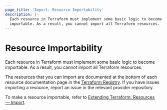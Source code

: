 ```yaml
---
page_title: 'Import: Resource Importability'
description: |-
  Each resource in Terraform must implement some basic logic to become
  importable. As a result, you cannot import all Terraform resources.
---
```


# Resource Importability

Each resource in Terraform must implement some basic logic to become
importable. As a result, you cannot import all Terraform resources.

The resources that you can import are documented at the bottom of
each resource documentation page in the [Terraform Registry](https://registry.terraform.io/). If you have issues importing a resource, report an issue in the relevant provider repository.

To make a resource importable, refer to [Extending Terraform: Resources — Import](/terraform/plugin/sdkv2/resources/import).
